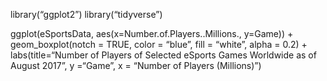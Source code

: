 library("ggplot2")
library("tidyverse")

ggplot(eSportsData, aes(x=Number.of.Players..Millions., y=Game)) + 
  geom_boxplot(notch = TRUE, color = "blue", fill = "white", alpha = 0.2) + 
  labs(title="Number of Players of Selected eSports Games Worldwide as of August 2017",
       y ="Game", x = "Number of Players (Millions)")
